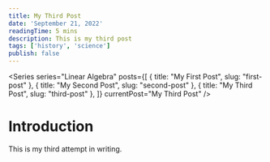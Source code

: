 ```yaml
---
title: My Third Post
date: 'September 21, 2022'
readingTime: 5 mins
description: This is my third post
tags: ['history', 'science']
publish: false
---
```


<Series
    series="Linear Algebra"
    posts={[
        { title: "My First Post", slug: "first-post" },
        { title: "My Second Post", slug: "second-post" },
        { title: "My Third Post", slug: "third-post" },
    ]}
    currentPost="My Third Post"
/>

# Introduction

This is my third attempt in writing.